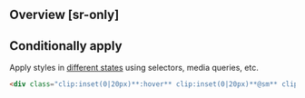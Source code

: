 ## Overview [sr-only]
<Overview/>

## Conditionally apply
Apply styles in [different states](/docs/states-and-queries) using selectors, media queries, etc.
```html
<div class="clip:inset(0|20px)**:hover** clip:inset(0|20px)**@sm** clip:inset(0|20px)**@dark** clip:inset(0|20px)**@print**">…</div>
```

